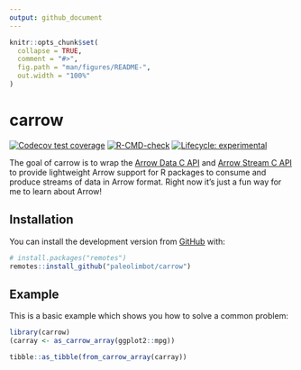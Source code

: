 ```yaml
---
output: github_document
---
```


<!-- README.md is generated from README.Rmd. Please edit that file -->

```r
knitr::opts_chunk$set(
  collapse = TRUE,
  comment = "#>",
  fig.path = "man/figures/README-",
  out.width = "100%"
)
```

# carrow

<!-- badges: start -->
[![Codecov test coverage](https://codecov.io/gh/paleolimbot/carrow/branch/master/graph/badge.svg)](https://codecov.io/gh/paleolimbot/carrow?branch=master)
[![R-CMD-check](https://github.com/paleolimbot/carrow/workflows/R-CMD-check/badge.svg)](https://github.com/paleolimbot/carrow/actions)
[![Lifecycle: experimental](https://img.shields.io/badge/lifecycle-experimental-orange.svg)](https://lifecycle.r-lib.org/articles/stages.html#experimental)
<!-- badges: end -->

The goal of carrow is to wrap the [Arrow Data C API](https://arrow.apache.org/docs/format/CDataInterface.html) and [Arrow Stream C API](https://arrow.apache.org/docs/format/CStreamInterface.html) to provide lightweight Arrow support for R packages to consume and produce streams of data in Arrow format. Right now it's just a fun way for me to learn about Arrow!

## Installation

You can install the development version from [GitHub](https://github.com/) with:

``` r
# install.packages("remotes")
remotes::install_github("paleolimbot/carrow")
```

## Example

This is a basic example which shows you how to solve a common problem:

```r
library(carrow)
(carray <- as_carrow_array(ggplot2::mpg))
```

```r
tibble::as_tibble(from_carrow_array(carray))
```
